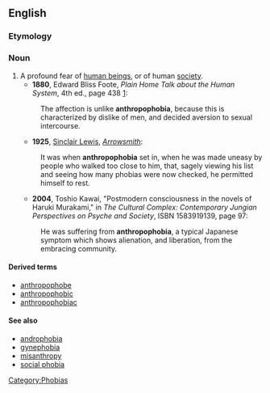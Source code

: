 ==English==

===Etymology===

{{prefix|anthropo|-phobia}}

===Noun===
{{en-noun|-}}

#  A profound fear of [[human being]]s, or of human [[society]].
#*'''1880''', Edward Bliss Foote, ''Plain Home Talk about the Human System'', 4th ed., page 438 [http://books.google.com/books?id=3lUGmEf6bR0C&q=%22unlike+anthropophobia%22&pgis=1]:
#:The affection is unlike '''anthropophobia''', because this is characterized by dislike of men, and decided aversion to sexual intercourse.
#*'''1925''', [[w:Sinclair Lewis|Sinclair Lewis]], ''[[w:Arrowsmith (novel)|Arrowsmith]]'':
#:It was when '''anthropophobia''' set in, when he was made uneasy by people who walked too close to him, that, sagely viewing his list and seeing how many phobias were now checked, he permitted himself to rest.
#*'''2004''', Toshio Kawai, "Postmodern consciousness in the novels of Haruki Murakami," in ''The Cultural Complex: Contemporary Jungian Perspectives on Psyche and Society'', ISBN 1583919139, page 97:
#:He was suffering from '''anthropophobia''', a typical Japanese symptom which shows alienation, and liberation, from the embracing community.

====Derived terms====
*[[anthropophobe]]
*[[anthropophobic]]
*[[anthropophobiac]]

====See also====
*[[androphobia]]
*[[gynephobia]]
*[[misanthropy]]
*[[social phobia]]

[[Category:Phobias]]